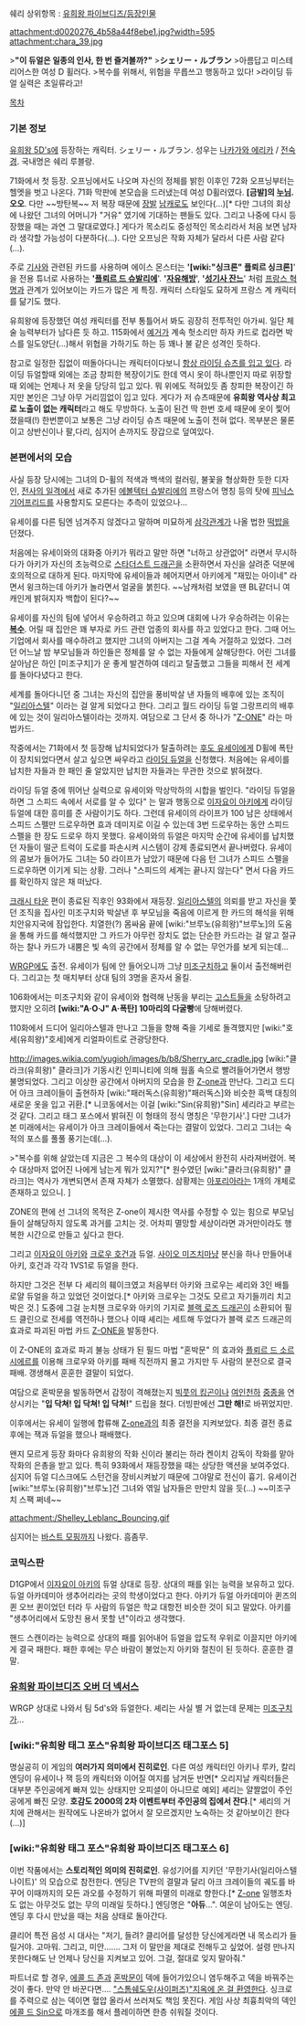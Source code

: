 쉐리 상위항목 : [[유희왕 파이브디즈/등장인물]]

attachment:d0020276_4b58a44f8ebe1.jpg?width=595
attachment:chara_39.jpg

>'''"이 듀얼은 일종의 인사, 한 번 즐겨볼까?"'''
>'''シェリー・ルブラン'''
>아름답고 미스테리어스한 여성 D 휠러다.
>복수를 위해서, 위험을 무릅쓰고 행동하고 있다!
>라이딩 듀얼 실력은 초일류라고!

[[목차]]

=== 기본 정보 ===
[[유희왕 5D's]]에 등장하는 캐릭터. シェリー・ルブラン. 성우는 [[나카가와 에리카]] / [[전숙경]]. 국내명은 쉐리 루블랑.

71화에서 첫 등장. 오프닝에서도 나오며 자신의 정체를 밝힌 이후인 72화 오프닝부터는 헬멧을 벗고 나온다. 71화 막판에 본모습을 드러냈는데 여성 D휠러였다. '''[금발]의 [[누님]]. 오오'''. 다만 ~~방탄복~~ 저 복장 때문에 [[장발]] [[남캐]]로도 보인다(...)[* 다만 그녀의 회상에 나왔던 그녀의 어머니가 "거유" 였기에 기대하는 팬들도 있다. 그리고 나중에 다시 등장했을 때는 과연 그 말대로였다.] 게다가 목소리도 중성적인 목소리라서 처음 보면 남자라 생각할 가능성이 다분하다(…). 다만 오프닝은 작화 자체가 달라서 다른 사람 같다(…).

주로 [[기사]]와 관련된 카드를 사용하며 에이스 몬스터는 ''''[wiki:"싱크론" 플뢰르 싱크론]'''' 을 전용 튜너로 사용하는 ''''[[플뢰르 드 슈발리에]]''''. ''''[[자유해방]]'''', ''''[[성기사 잔느]]'''' 처럼 [[프랑스 혁명]]과 관계가 있어보이는 카드가 많은 게 특징. 캐릭터 스타일도 묘하게 프랑스 계 캐릭터를 닮기도 했다.

유희왕에 등장했던 여성 캐릭터를 전부 통틀어서 봐도 굉장히 전투적인 아가씨. 일단 체술 능력부터가 남다른 듯 하고. 115화에서 [[예거]]가 계속 헛소리만 하자 카드로 컵라면 박스를 일도양단(…)해서 위협을 가하기도 하는 등 꽤나 불 같은 성격인 듯하다.

참고로 일정한 집없이 떠돌아다니는 캐릭터이다보니 [[단벌신사|항상 라이딩 슈츠를 입고 있다]]. 라이딩 듀얼할때 외에는 조금 창피한 복장이기도 한데 역시 옷이 하나뿐인지 따로 위장할때 외에는 언제나 저 옷을 당당히 입고 있다. 뭐 위에도 적혀있듯 좀 창피한 복장이긴 하지만 본인은 그냥 아무 거리낌없이 입고 있다. 게다가 저 슈츠때문에 '''유희왕 역사상 최고로 노출이 없는 캐릭터'''라고 해도 무방하다. 노출이 된건 딱 한번 호세 때문에 옷이 찣어졌을때(!) 한번뿐이고 보통은 그냥 라이딩 슈츠 때문에 노출이 전혀 없다. 목부분은 물론이고 상반신이나 팔,다리, 심지어 손까지도 장갑으로 덮여있다. 

=== 본편에서의 모습 ===
사실 등장 당시에는 그녀의 D-휠의 적색과 백색의 컬러링, 불꽃을 형상화한 듯한 디자인, [[전사의 일격]]에서 새로 추가된 [[에볼텍터 슈발리에]]의 프랑스어 명칭 등의 탓에 [[피닉스 기어프리드]]를 사용할지도 모른다는 추측이 있었으나…

유세이를 다른 팀엔 넘겨주지 않겠다고 말하며 미묘하게 [[삼각관계]]가 나올 법한 [[떡밥]]을 던졌다.

처음에는 유세이와의 대화중 아키가 뭐라고 말만 하면 "너하고 상관없어" 라면서 무시하다가 아키가 자신의 초능력으로 [[스타더스트 드래곤]]을 소환하면서 자신을 살려준 덕분에 호의적으로 대하게 된다. 마지막에 유세이들과 헤어지면서 아키에게 "재밌는 아이네" 라면서 윙크하는데 아키가 놀라면서 얼굴을 붉힌다. ~~남캐처럼 보였을 땐 BL같더니 여캐인게 밝혀지자 백합이 된다?~~

유세이를 자신의 팀에 넣어서 우승하려고 하고 있으며 대회에 나가 우승하려는 이유는 '''[[복수]]'''. 어릴 때 집안은 꽤 부자로 카드 관련 업종의 회사를 하고 있었다고 한다. 그때 어느 기업에서 회사를 매수하려고 했지만 그녀의 아버지는 그걸 계속 거절하고 있었다. 그러던 어느날 밤 부모님들과 하인들은 정체를 알 수 없는 자들에게 살해당한다. 어린 그녀를 살아남은 하인 [미조구치]가 운 좋게 발견하여 데리고 탈출했고 그들을 피해서 전 세계를 돌아다녔다고 한다.

세계를 돌아다니던 중 그녀는 자신의 집안을 풍비박살 낸 자들의 배후에 있는 조직이 "[[일리아스텔]]" 이라는 걸 알게 되었다고 한다. 그리고 월드 라이딩 듀얼 그랑프리의 배후에 있는 것이 일리아스텔이라는 것까지. 여담으로 그 단서 중 하나가 "[[Z-ONE]]" 라는 마법카드.

작중에서는 71화에서 첫 등장해 납치되었다가 탈출하려는 [[후도 유세이]]에게 D휠에 폭탄이 장치되었다면서 살고 싶으면 싸우라고 [[라이딩 듀얼]]을 신청했다. 처음에는 유세이를 납치한 자들과 한 패인 줄 알았지만 납치한 자들과는 무관한 것으로 밝혀졌다.

라이딩 듀얼 중에 뛰어난 실력으로 유세이와 막상막하의 시합을 벌인다. "라이딩 듀얼을 하면 그 스피드 속에서 서로를 알 수 있다" 는 말과 행동으로 [[이자요이 아키]]에게 라이딩 듀얼에 대한 흥미를 준 사람이기도 하다. 그런데 유세이의 라이프가 100 남은 상태에서 스피드 스펠만 드로우하면 효과 데미지로 이길 수 있는데 3번 드로우하는 동안 스피드 스펠을 한 장도 드로우 하지 못했다. 유세이와의 듀얼은 마지막 순간에 유세이를 납치했던 자들이 떨군 트럭이 도로를 파손시켜 시스템이 강제 종료되면서 끝나버렸다. 유세이의 콤보가 들어가도 그녀는 50 라이프가 남았기 때문에 다음 턴 그녀가 스피드 스펠을 드로우하면 이기게 되는 상황. 그러나 "스피드의 세계는 끝나지 않는다" 면서 다음 카드를 확인하지 않은 채 떠났다.

[[크래시 타운]] 편이 종료된 직후인 93화에서 재등장. [[일리아스텔]]의 의뢰를 받고 자신을 쫓던 조직을 집사인 미조구치와 박살낸 후 부모님을 죽음에 이르게 한 카드의 해석을 위해 치안유지국에 잠입한다. 치열한(?) 몸싸움 끝에 [wiki:"브루노(유희왕)"브루노]의 도움을 통해 카드를 해석했지만 그 카드가 아무런 장치도 없는 단순한 카드라는 걸 알고 절규하는 찰나 카드가 내뿜은 빛 속의 공간에서 정체를 알 수 없는 무언가를 보게 되는데…

[[WRGP]]에도 출전. 유세이가 팀에 안 들어오니까 그냥 [[미조구치]]하고 둘이서 출전해버린다. 그리고는 첫 매치부터 상대 팀의 3명을 혼자서 올킬.

106화에서는 미조구치와 같이 유세이와 협력해 난동을 부리는 [[고스트]]들을 소탕하려고 했지만 오히려 '''[wiki:"A·O·J" A·폭탄] 10마리의 다굴빵'''에 당해버렸다. 

110화에서 드디어 일리아스텔과 만나고 그들을 향해 죽을 기세로 돌격했지만 [wiki:"호세(유희왕)"호세]에게 리얼파이트로 관광당한다. 

http://images.wikia.com/yugioh/images/b/b8/Sherry_arc_cradle.jpg
[wiki:"클라크(유희왕)" 클라크]가 기동시킨 인피니티에 의해 웜홀 속으로 빨려들어가면서 행방불명되었다. 그리고 이상한 공간에서 아버지의 모습을 한 [[Z-one]]과 만난다. 그리고 드디어 아크 크레이들이 출현하자 [wiki:"패러독스(유희왕)"패러독스]와 비슷한 흑백 대칭의 새로운 옷을 입고 귀환.[* 니코동에서는 이걸 [wiki:"Sin(유희왕)"Sin] 셰리라고 부르는 것 같다. 그리고 태그 포스에서 밝혀진 이 형태의 정식 명칭은 '무한기사'.] 다만 그녀가 본 미래에서는 유세이가 아크 크레이들에서 죽는다는 결말이 있었다. 그리고 그녀는 숙적의 포스를 풀풀 풍기는데(…).

>"복수를 위해 살았는데 지금은 그 복수의 대상이 이 세상에서 완전히 사라져버렸어. 복수 대상마저 없어진 나에게 남는게 뭐가 있지?"[* 원수였던 [wiki:"클라크(유희왕)" 클라크]는 역사가 개변되면서 존재 자체가 소멸했다. 삼황제는 [[아포리아]]라는 1개의 개체로 존재하고 있으니. ]

ZONE의 편에 선 그녀의 목적은 Z-one이 제시한 역사를 수정할 수 있는 힘으로 부모님들이 살해당하지 않도록 과거를 고치는 것. 어차피 멸망할 세상이라면 과거만이라도 행복한 시간으로 만들고 싶다고 한다.

그리고 [[이자요이 아키]]와 [[크로우 호건]]과 듀얼. [[사이오 미즈치]]마냥 분신을 하나 만들어내 아키, 호건과 각각 1VS1로 듀얼을 한다.

하지만 그것은 전부 다 셰리의 훼이크였고 처음부터 아키와 크로우는 셰리와 3인 배틀 로얄 듀얼을 하고 있었던 것이었다.[* 아키와 크로우는 그것도 모르고 자기들끼리 치고 박은 것.] 도중에 그걸 눈치챈 크로우와 아키의 기지로 [[블랙 로즈 드래곤]]이 소환되어 필드 클린으로 전세를 역전하나 했으나 이때 셰리는 세트해 두었다가 블랙 로즈 드래곤의 효과로 파괴된 마법 카드 [[Z-ONE]]을 발동한다.

이 Z-ONE의 효과로 파괴 불능 상태가 된 필드 마법 "혼박문" 의 효과와 [[플뢰르 드 소르시에르]]를 이용해 크로우와 아키를 패배 직전까지 몰고 가지만 두 사람의 분전으로 결국 패배. 갱생해서 훈훈한 결말이 되었다. 

여담으로 혼박문을 발동하면서 감정이 격해졌는지 [[빅풋의 킹곤]]이나 [[여인천하]] [[중종]]을 연상시키는 "'''입 닥쳐! 입 닥쳐! 입 닥쳐!'''" 드립을 쳤다. 더빙판에선 '''그만 해!'''로 바뀌었지만. 

이후에서는 유세이 일행에 합류해 [[Z-one]]과의 최종 결전을 지켜보았다. 최종 결전 종료 후에는 잭과 듀얼을 했으나 패배했다.

왠지 모르게 등장 화마다 유희왕의 작화 신이라 불리는 하라 켄이치 감독이 작화를 맡아 작화의 은총을 받고 있다. 특히 93화에서 재등장했을 때는 상당한 액션을 보여주었다. 심지어 듀얼 디스크에도 스턴건을 장비시켜놨기 때문에 그야말로 전신이 흉기. 유세이건 [wiki:"브루노(유희왕)"브루노]건 그녀와 엮일 남자들은 만만치 않을 듯(…) ~~미조구치 스팩 쩌네~~

attachment:/Shelley_Leblanc_Bouncing.gif

심지어는 [[바스트 모핑]]까지 나왔다. 흠좀무.

=== 코믹스판 ===
D1GP에서 [[이자요이 아키]]의 듀얼 상대로 등장. 상대의 패를 읽는 능력을 보유하고 있다. 듀얼 아카데미아 생추어리라는 곳의 학생이었다고 한다. 아키가 듀얼 아카데미아 퀸즈의 퀸 오브 퀸이었던 터라 두 사람의 듀얼은 학교 대항전 비슷한 것이 되고 말았다. 아키를 "생추어리에서 도망친 용서 못할 년"이라고 생각했다. 

핸드 스캔이라는 능력으로 상대의 패를 읽어내어 듀얼을 압도적 우위로 이끌지만 아키에게 결국 패한다. 패한 후에는 무슨 바람이 불었는지 아키와 절친이 된 듯하다. 훈훈한 결말.

=== [[유희왕 파이브디즈 오버 더 넥서스]] ===
WRGP 상대로 나와서 팀 5d's와 듀얼한다. 셰리는 사실 별 거 없는데 문제는 [[미조구치]]가…

=== [wiki:"유희왕 태그 포스"유희왕 파이브디즈 태그포스 5] ===
명실공히 이 게임의 '''여러가지 의미에서 진히로인'''. 다른 여성 캐릭터인 아키나 루카, 칼리 엔딩이 유세이나 잭 등의 캐릭터와 이어질 여지를 남겨둔 반면[* 오리지날 캐릭터들은 대부분 주인공에게 빠져 있는 상태지만 오피셜이 아니므로 예외] 셰리는 얄짤없이 주인공에게 빠진 모양. '''호감도 2000의 2차 이벤트부터 주인공의 집에서 잔다'''.[* 셰리의 거치에 관해서는 원작에도 나온바가 없어서 잘 모르겠지만 노숙하는 것 같아보이긴 한다(...)]

=== [wiki:"유희왕 태그 포스"유희왕 파이브디즈 태그포스 6] ===
이번 작품에서는 '''스토리적인 의미의 진히로인'''. 유성기어를 지키던 '무한기사(일리아스텔 나이트)' 의 모습으로 참전한다. 엔딩은 TV판의 결말과 달리 아크 크레이들의 궤도를 바꾸어 이때까지의 모든 과오를 수정하기 위해 파멸의 미래로 향한다.[* [[Z-one]] 일행조차도 없는 아무것도 없는 무의 미래일 듯하다.] 엔딩명은 "'''아듀'''...". 여운이 남아도는 엔딩. 엔딩 후 다시 만났을 때는 처음 상태로 돌아간다. 

클리어 특전 음성 시 대사는 "저기, 들려? 클리어를 달성한 당신에게라면 내 목소리가 들릴거야. 고마워. 그리고, 미안……. 그저 이 말만을 제대로 전해두고 싶었어. 설령 만나지 못한다해도 난 언제나 당신을 지켜보고 있어. 그걸, 절대로 잊지 말아줘."

파트너로 할 경우, [[에콜 드 존]]과 [[혼박문]]이 덱에 들어가있으니 염두해주고 덱을 바꿔주는 것이 좋다. 만약 안 바꾼다면.... [["스톰쉐도우(사이퍼즈)"지옥에 온 걸 환영한다]]. 싱크로를 주력으로 삼는 덱이면 혈압 올라서 쓰러져도 책임 못진다. 게임 사상 최흉최악의 덱인 [[에콜 드 Sin]]으로 마개조를 해서 플레이하면 한층 쉬워질 것이다.
